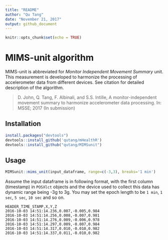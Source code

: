 ```yaml
---
title: "README"
author: "Qu Tang"
date: "November 21, 2017"
output: github_document
---
```


```r
knitr::opts_chunk$set(echo = TRUE)
```

# MIMS-unit algorithm

MIMS-unit is abbreviated for _Monitor Independent Movement Summary_ unit. This measurement is developed to harmonize the processing of accelerometer data from different devices. See citation for detailed description of the algorithm.

> D. John, Q. Tang, F. Albinali, and S.S. Intille, A monitor-independent movement summary to harmonize accelerometer data processing. In: MSSE; 2017 (In submission)

## Installation

```r
install.packages("devtools")
devtools::install_github('qutang/mHealthR')
devtools::install_github("qutang/MIMSunit")
```
## Usage

```r
MIMSunit::mims_unit(input_dataframe, range=c(-3,3), breaks='1 min')
```

Assume the input dataframe is in following format, with the first column (timestamp) in `POSXlct` objects and the device used to collect this data has dynamic range being -3g to 3g. You may set the epoch length to be `1 min`, `1 sec`, `5 sec`, `10 sec` and so on.

```
HEADER_TIME_STAMP,X,Y,Z
2016-10-03 14:51:14.236,0.007,-0.005,0.984
2016-10-03 14:51:14.256,0.008,-0.007,0.981
2016-10-03 14:51:14.276,0.009,-0.006,0.978
2016-10-03 14:51:14.297,0.009,-0.007,0.984
2016-10-03 14:51:14.317,0.010,-0.010,0.982
2016-10-03 14:51:14.337,0.011,-0.010,0.982
```